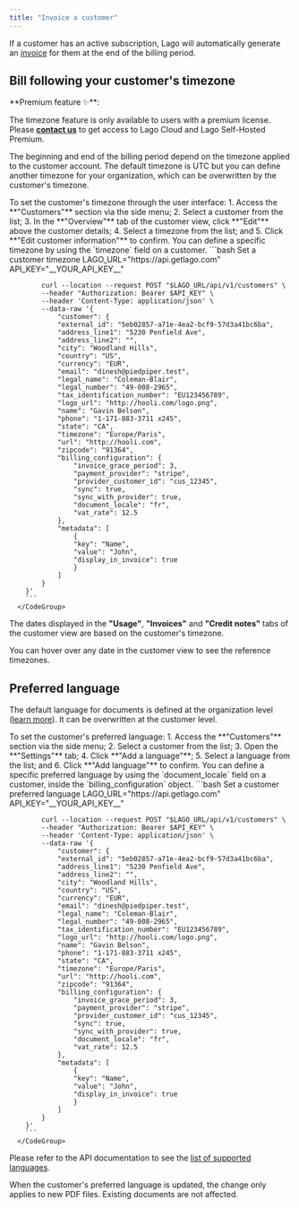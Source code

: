```yaml
---
title: "Invoice a customer"
---
```


If a customer has an active subscription, Lago will automatically generate an [invoice](/guide/invoicing/overview) for them at the end of the billing period.

## Bill following your customer's timezone
<Info>
**Premium feature ✨**:

The timezone feature is only available to users with a premium license. Please **[contact us](mailto:hello@getlago.com)** to get access to Lago Cloud and Lago Self-Hosted Premium.
</Info>

The beginning and end of the billing period depend on the timezone applied to the customer account. The default timezone is UTC but you can define another timezone for your organization, which can be overwritten by the customer's timezone.

<Tabs>
  <Tab title="Dashboard">
    To set the customer's timezone through the user interface:
    1. Access the **"Customers"** section via the side menu;
    2. Select a customer from the list;
    3. In the **"Overview"** tab of the customer view, click **"Edit"** above the customer details;
    4. Select a timezone from the list; and
    5. Click **"Edit customer information"** to confirm.
  </Tab>
  <Tab title="API">
      You can define a specific timezone by using the `timezone` field on a customer.
      <CodeGroup>
        ```bash Set a customer timezone
            LAGO_URL="https://api.getlago.com"
            API_KEY="__YOUR_API_KEY__"

            curl --location --request POST "$LAGO_URL/api/v1/customers" \
            --header "Authorization: Bearer $API_KEY" \
            --header 'Content-Type: application/json' \
            --data-raw '{
                "customer": {
                "external_id": "5eb02857-a71e-4ea2-bcf9-57d3a41bc6ba",
                "address_line1": "5230 Penfield Ave",
                "address_line2": "",
                "city": "Woodland Hills",
                "country": "US",
                "currency": "EUR",
                "email": "dinesh@piedpiper.test",
                "legal_name": "Coleman-Blair",
                "legal_number": "49-008-2965",
                "tax_identification_number": "EU123456789",
                "logo_url": "http://hooli.com/logo.png",
                "name": "Gavin Belson",
                "phone": "1-171-883-3711 x245",
                "state": "CA",
                "timezone": "Europe/Paris",
                "url": "http://hooli.com",
                "zipcode": "91364",
                "billing_configuration": {
                    "invoice_grace_period": 3,
                    "payment_provider": "stripe",
                    "provider_customer_id": "cus_12345",
                    "sync": true,
                    "sync_with_provider": true,
                    "document_locale": "fr",
                    "vat_rate": 12.5
                },
                "metadata": [
                    {
                    "key": "Name",
                    "value": "John",
                    "display_in_invoice": true
                    }
                ]
            }
        }'
        ```
      </CodeGroup>
  </Tab>
</Tabs>

The dates displayed in the **"Usage"**, **"Invoices"** and **"Credit notes"** tabs of the customer view are based on the customer's timezone.

<Tip>
You can hover over any date in the customer view to see the reference timezones.
</Tip>

## Preferred language
The default language for documents is defined at the organization level ([learn more](/guide/invoicing/download-invoices#translate-invoices)). It can be overwritten at the customer level.

<Tabs>
  <Tab title="Dashboard">
    To set the customer's preferred language:
    1. Access the **"Customers"** section via the side menu;
    2. Select a customer from the list;
    3. Open the **"Settings"** tab;
    4. Click **"Add a language"**;
    5. Select a language from the list; and
    6. Click **"Add language"** to confirm.
  </Tab>
  <Tab title="API">
      You can define a specific preferred language by using the `document_locale` field on a customer, inside the `billing_configuration` object.
      <CodeGroup>
        ```bash Set a customer preferred language
            LAGO_URL="https://api.getlago.com"
            API_KEY="__YOUR_API_KEY__"

            curl --location --request POST "$LAGO_URL/api/v1/customers" \
            --header "Authorization: Bearer $API_KEY" \
            --header 'Content-Type: application/json' \
            --data-raw '{
                "customer": {
                "external_id": "5eb02857-a71e-4ea2-bcf9-57d3a41bc6ba",
                "address_line1": "5230 Penfield Ave",
                "address_line2": "",
                "city": "Woodland Hills",
                "country": "US",
                "currency": "EUR",
                "email": "dinesh@piedpiper.test",
                "legal_name": "Coleman-Blair",
                "legal_number": "49-008-2965",
                "tax_identification_number": "EU123456789",
                "logo_url": "http://hooli.com/logo.png",
                "name": "Gavin Belson",
                "phone": "1-171-883-3711 x245",
                "state": "CA",
                "timezone": "Europe/Paris",
                "url": "http://hooli.com",
                "zipcode": "91364",
                "billing_configuration": {
                    "invoice_grace_period": 3,
                    "payment_provider": "stripe",
                    "provider_customer_id": "cus_12345",
                    "sync": true,
                    "sync_with_provider": true,
                    "document_locale": "fr",
                    "vat_rate": 12.5
                },
                "metadata": [
                    {
                    "key": "Name",
                    "value": "John",
                    "display_in_invoice": true
                    }
                ]
            }
        }'
        ```
      </CodeGroup>
  </Tab>
</Tabs>

Please refer to the API documentation to see the [list of supported languages](/api/resources/locales).

<Info>
When the customer's preferred language is updated, the change only applies to new PDF files. Existing documents are not affected.
</Info>
